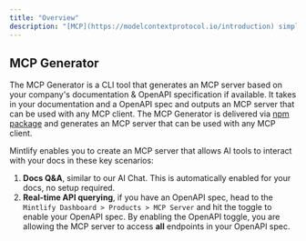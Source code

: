 ```yaml
---
title: "Overview"
description: "[MCP](https://modelcontextprotocol.io/introduction) simplifies how you provide tools to LLMs"
---
```


## MCP Generator

The MCP Generator is a CLI tool that generates an MCP server based on your company's documentation & OpenAPI specification if available. It takes in your documentation and a OpenAPI spec and outputs an MCP server that can be used with any MCP client. The MCP Generator is delivered via [npm package](https://www.npmjs.com/package/mcp) and generates an MCP server that can be used with any MCP client.

Mintlify enables you to create an MCP server that allows AI tools to interact with your docs in these key scenarios:

1. **Docs Q&A**, similar to our AI Chat. This is automatically enabled for your docs, no setup required.
2. **Real-time API querying**, if you have an OpenAPI spec, head to the `Mintlify Dashboard > Products > MCP Server` and hit the toggle to enable your OpenAPI spec.
   <Note>
     By enabling the OpenAPI toggle, you are allowing the MCP server to access
     **all** endpoints in your OpenAPI spec.
   </Note>
